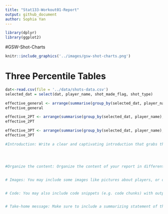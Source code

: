 ```yaml
---
title: "Stat133-Workout01-Report"
output: github_document
author: Sophia Yan
---
```


```r
library(dplyr)
library(ggplot2)
```

#GSW-Shot-Charts
```r
knitr::include_graphics('../images/gsw-shot-charts.png')

```

# Three Percentile Tables
```r
dat<-read.csv(file = '../data/shots-data.csv')
selected_dat = select(dat, player_name, shot_made_flag, shot_type)

effective_general <- arrange(summarise(group_by(selected_dat, player_name), total = n(), made = sum(shot_made_flag == 'shot_yes'), perc_made = made/total), desc(perc_made))
effective_general

effective_2PT <- arrange(summarise(group_by(selected_dat, player_name), total = sum(shot_type == '2PT Field Goal'), made = sum(shot_made_flag == 'shot_yes'& shot_type == '2PT Field Goal'), perc_made = made/total), desc(perc_made))
effective_2PT

effective_3PT <- arrange(summarise(group_by(selected_dat, player_name), total = sum(shot_type == '3PT Field Goal'), made = sum(shot_made_flag == 'shot_yes'& shot_type == '3PT Field Goal'), perc_made = made/total), desc(perc_made))
effective_3PT
```



```r

#Introduction: Write a clear and captivating introduction that grabs the reader’s attention. And describe the purpose of the report.




#Organize the content: Organize the content of your report in different sections: e.g. motivation, background, data, analysis, discussion, conclusions, and references.


# Images: You may include some images like pictures about players, or other figures in addition to the requested facetted shot chart.


# Code: You may also include code snippets (e.g. code chunks) with output that supports your narrative.


# Take-home message: Make sure to include a summarizing statement of the content in your article. If the reader had to remember one major thing from your article, what would that be?










```























